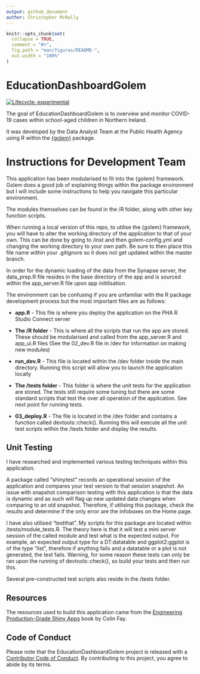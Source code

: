 ```yaml
---
output: github_document
author: Christopher McNally 
---
```


<!-- README.md is generated from README.Rmd. Please edit that file -->

```r
knitr::opts_chunk$set(
  collapse = TRUE,
  comment = "#>",
  fig.path = "man/figures/README-",
  out.width = "100%"
)
```

# EducationDashboardGolem

<!-- badges: start -->
[![Lifecycle: experimental](https://img.shields.io/badge/lifecycle-experimental-orange.svg)](https://lifecycle.r-lib.org/articles/stages.html#experimental)
<!-- badges: end -->

The goal of EducationDashboardGolem is to overview and monitor COVID-19 cases within school-aged children in Northern Ireland.

It was developed by the Data Analyst Team at the Public Health Agency using R within the [{golem}](https://cran.r-project.org/web/packages/golem/index.html) package. 

# Instructions for Development Team

This application has been modularised to fit into the {golem} framework. Golem does a good job of explaining things within the package environment but I will include some instructions to help you navigate this particular environment. 

The modules themselves can be found in the /R folder, along with other key function scripts. 

When running a local version of this repo, to utilise the {golem} framework, you will have to alter the working directory of the application to that of your own. This can be done by going to /inst and then golem-config.yml and changing the working directory to your own path. Be sure to then place this file name within your .gitignore so it does not get updated within the master branch. 

In order for the dynamic loading of the data from the Synapse server, the data_prep.R file resides in the base directory of the app and is sourced within the app_server.R file upon app initilisation. 

The environment can be confusing if you are unfamiliar with the R package development process but the most important files are as follows:

* **app.R** - This file is where you deploy the application on the PHA R Studio Connect server

* **The /R folder** - This is where all the scripts that run the app are stored. These should be modularised and called from the app_server.R and app_ui.R files (See the 02_dev.R file in /dev for information on making new modules)

* **run_dev.R** - This file is located within the /dev folder inside the main directory. Running this script will allow you to launch the application locally

* **The /tests folder** - This folder is where the unit tests for the application are stored. The tests still require some tuning but there are some standard scripts that test the over all operation of the application. See next point for running tests.  

* **03_deploy.R** - The file is located in the /dev folder and contains a function called devtools::check(). Running this will execute all the unit test scripts within the /tests folder and display the results. 

## Unit Testing 

I have researched and implemented various testing techniques within this application. 

A package called "shinytest" records an operational session of the application and compares your test version to that session snapshot. An issue with snapshot comparison testing with this application is that the data is dynamic and as such will flag up new updated data changes when comparing to an old snapshot. Therefore, if utilising this package, check the results and determine if the only error are the infoboxes on the Home page. 

I have also utilised "testthat". My scripts for this package are located within /tests/module_tests.R. The theory here is that it will test a mini server session of the called module and test what is the expected output. For example, an expected output type for a DT:datatable and ggplot2:ggplot is of the type "list", therefore if anything fails and a datatable or a plot is not generated, the test fails. Warning, for some reason these tests can only be ran upon the running of devtools::check(), so build your tests and then run this. 

Several pre-constructed test scripts also reside in the /tests folder. 

## Resources
The resources used to build this application came from the [Engineering Production-Grade Shiny Apps](https://engineering-shiny.org/) book by Colin Fay. 

## Code of Conduct

Please note that the EducationDashboardGolem project is released with a [Contributor Code of Conduct](https://contributor-covenant.org/version/2/0/CODE_OF_CONDUCT.html). By contributing to this project, you agree to abide by its terms.

